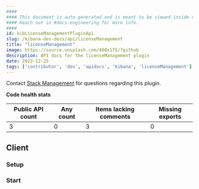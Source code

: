 ```yaml
---
####
#### This document is auto-generated and is meant to be viewed inside our experimental, new docs system.
#### Reach out in #docs-engineering for more info.
####
id: kibLicenseManagementPluginApi
slug: /kibana-dev-docs/api/licenseManagement
title: "licenseManagement"
image: https://source.unsplash.com/400x175/?github
description: API docs for the licenseManagement plugin
date: 2022-12-25
tags: ['contributor', 'dev', 'apidocs', 'kibana', 'licenseManagement']
---
```




Contact [Stack Management](https://github.com/orgs/elastic/teams/kibana-stack-management) for questions regarding this plugin.

**Code health stats**

| Public API count  | Any count | Items lacking comments | Missing exports |
|-------------------|-----------|------------------------|-----------------|
| 3 | 0 | 3 | 0 |

## Client

### Setup
<DocDefinitionList data={[licenseManagementObj.client.setup]}/>

### Start
<DocDefinitionList data={[licenseManagementObj.client.start]}/>

